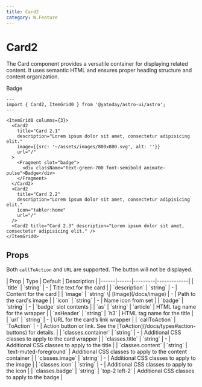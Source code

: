 ```yaml
---
title: Card2
category: W.Feature
---
```



# Card2

<SourceLink name="Card2" />

The Card component provides a versatile container for displaying related content. It uses semantic HTML and ensures proper heading structure and content organization.

<div className="space-y-12">
  <Demo title="">
    <ItemGrid0 columns={3} class="bg-stripe">
      <Card2
        title="Card 2.1"
        description="Lorem ipsum dolor sit amet, consectetur adipisicing elit."
        image={{src: '~/assets/images/800x800.svg', alt: ''}}
        url="/"
      >
        <Fragment slot="badge">
          <div className="text-green-700 font-semibold animate-pulse">Badge</div>
        </Fragment>
      </Card2>
      <Card2
        title="Card 2.2"
        description="Lorem ipsum dolor sit amet, consectetur adipisicing elit."
        icon="tabler:home"
        url="/"
      />
      <Card2 title="Card 2.3" description="Lorem ipsum dolor sit amet, consectetur adipisicing elit." />
    </ItemGrid0>
  </Demo>
</div>

```astro
---
import { Card2, ItemGrid0 } from '@yatoday/astro-ui/astro';
---

<ItemGrid0 columns={3}>
  <Card2
    title="Card 2.1"
    description="Lorem ipsum dolor sit amet, consectetur adipisicing elit."
    image={{src: '~/assets/images/800x800.svg', alt: ''}}
    url="/"
  >
    <Fragment slot="badge">
      <div className="text-green-700 font-semibold animate-pulse">Badge</div>
    </Fragment>
  </Card2>
  <Card2
    title="Card 2.2"
    description="Lorem ipsum dolor sit amet, consectetur adipisicing elit."
    icon="tabler:home"
    url="/"
  />
  <Card2 title="Card 2.3" description="Lorem ipsum dolor sit amet, consectetur adipisicing elit." />
</ItemGrid0>
```

## Props

Both `callToAction` and `URL` are supported. The button will not be displayed.

<div className="overflow-x-auto">
  <div className="min-w-xl">
    | Prop | Type | Default | Description |
    |------|------|---------|-------------| 
    | `title` | `string` | - | Title text for the card | | `description` | `string` | - | Content for the card |
    | `image` | `string` \| [Image](/docs/image) | - | Path to the card's image |
    | `icon` | `string` | - | Name icon from set |
    | `badge` | `string` | - | `badge` slot contents |
    | `as` | `string` | `article` | HTML tag name for the wrapper |
    | `asHeader` | `string` | `h3` | HTML tag name for the title |
    | `url` | `string` | - | URL for the card’s link wrapper |
    | `callToAction` | `ToAction` | - | Action button or link. See the [ToAction](/docs/types#action-buttons) for details.  |
    | `classes.container` | `string` | - | Additional CSS classes to apply to the card wrapper |
    | `classes.title` | `string` | - | Additional CSS classes to apply to the title |
    | `classes.content` | `string` | `text-muted-foreground` | Additional CSS classes to apply to the content container |
    | `classes.image` | `string` | - | Additional CSS classes to apply to the image |
    | `classes.icon` | `string` | - | Additional CSS classes to apply to the icon |
    | `classes.badge` | `string` | `top-2 left-2` | Additional CSS classes to apply to the badge |
  </div>
</div>
